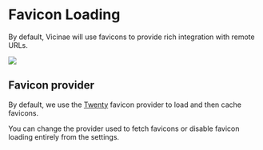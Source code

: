 # Favicon Loading

By default, Vicinae will use favicons to provide rich integration with remote URLs.

![](/favicon-loading.png)

## Favicon provider

By default, we use the [Twenty](https://github.com/twentyhq/favicon) favicon provider to load and then cache favicons.

You can change the provider used to fetch favicons or disable favicon loading entirely from the settings.

